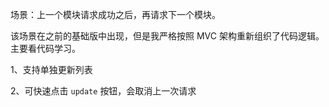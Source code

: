 

<Cardruntime reload><MainCase /></Cardruntime>

场景：上一个模块请求成功之后，再请求下一个模块。

该场景在之前的基础版中出现，但是我严格按照 MVC 架构重新组织了代码逻辑。主要看代码学习。

1、支持单独更新列表

2、可快速点击 `update` 按钮，会取消上一次请求
